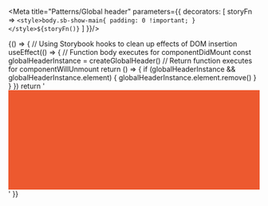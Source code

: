 
<Meta
  title="Patterns/Global header"
  parameters={{
   decorators: [
     storyFn => `<style>body.sb-show-main{ padding: 0 !important; }</style>${storyFn()}`
   ]
}}/>


<Canvas mdxSource={globalHeader} className="tight">
  <Story name="Interactive">{() => {
    // Using Storybook hooks to clean up effects of DOM insertion
    useEffect(() => {
      // Function body executes for componentDidMount
      const globalHeaderInstance = createGlobalHeader()
      // Return function executes for componentWillUnmount
      return () => {
        if (globalHeaderInstance && globalHeaderInstance.element) {
          globalHeaderInstance.element.remove()
        }
      }
    })
    return '<div style="background-color: rgb(237, 89, 47); height: 200px;"></div>'
  }}</Story>
</Canvas>
